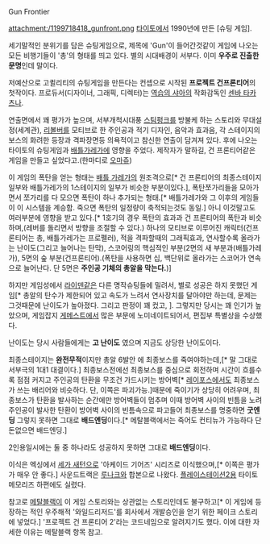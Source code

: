Gun Frontier

attachment:/1199718418_gunfront.png
[[타이토]]에서 1990년에 만든 [슈팅 게임].

세기말적인 분위기를 담은 슈팅게임으로, 제목에 'Gun'이 들어간것같이 게임에 나오는 모든 비행기들이 '총'의 형태를 띄고 있다. 별의 시대배경이 서부다. 이미 '''우주로 진출한 문명'''인데 말이다.

저예산으로 고퀼리티의 슈팅게임을 만든다는 컨셉으로 시작된 '''프로젝트 건프론티어'''의 첫작이다. 프로듀서(디자이너, 그래픽, 디렉터)는 [[역습의 샤아]]의 작화감독인 [[센바 타카츠나]]. 

연출면에서 꽤 평가가 높으며, 서부개척시대풍 [[스팀펑크]]를 방불케 하는 스토리와 무대설정(세계관), [[리볼버]]를 모티브로 한 주인공과 적기 디자인, 음악과 효과음, 각 스테이지의 보스의 화려한 등장과 격파장면등 의욕적이고 참신한 연출이 담겨져 있다. 후에 나오는 타이토의 슈팅게임과 [[배틀가레가]]에 영향을 주었다. 제작자가 말하길, 건 프론티어같은 게임을 만들고 싶었다고.(한마디로 [[오마쥬]])

이 게임의 폭탄을 얻는 형태는 [[배틀 가레가]]의 원조격으로[* 건 프론티어의 최종스테이지 일부와 배틀가레가의 1스테이지의 일부가 비슷한 부분이있다.], 폭탄쪼가리들을 모아가면서 쪼가리를 다 모으면 폭탄이 하나 추가되는 형태.[* 배틀가레가와 그 이후의 게임들이 이 시스템을 계승함. 죽으면 폭탄의 일정량이 축적되는것도 동일.] 아니 이것말고도 여러부분에 영향을 받고 있다.[* 1호기의 경우 폭탄의 효과과 건 프론티어의 폭탄과 비슷하며,(레버를 돌리면서 방향을 조절할 수 있다.) 하나의 모티브로 이루어진 캐릭터(건프론티어는 총, 배틀가레가는 프로펠러), 적을 격파할때의 그래픽효과, 연사할수록 올라가는 난이도(그리고 늘어나는 탄막), 스코어링의 핵심적인 부분(2면의 새 부분과(배틀가레가), 5면의 숲 부분(건프론티어).(폭탄을 사용하면 십, 백단위로 올라가는 스코어가 연속으로 늘어난다. 단 5면은 '''주인공 기체의 총알을 막는다.''')]

하지만 게임성에서 [[라이덴]]같은 다른 명작슈팅들에 밀려서, 별로 성공은 하지 못했던 게임[* 총알의 탄수가 제한되어 있고 속도가 느려서 연사장치를 달아야만 하는데, 문제는 그것때문에 난이도가 높아졌다. 그리고 판정이 꽤 컸고, ]. 그렇지만 당시는 꽤 인기가 높았으며, 게임잡지 [[게메스트]]에서 많은 부문에 노미네이트되어서, 편집부 특별상을 수상했다.

난이도는 당시 사람들에게는 '''고 난이도''' 였으며 지금도 상당한 난이도이다.

최종스테이지는 '''완전무적'''이지만 총알 6발안 에 최종보스를 죽여야하는데,[* 말 그대로 서부극의 1대1 대결이다.] 최종보스전에선 최종보스를 중심으로 회전하며 시간이 흐를수록 점점 커지고 주인공의 탄환을 무조건 가드시키는 방어벽[* [[레이포스]]에서도 최종보스가 쓰는 배리어와 비슷하다. 단, 이쪽은 파괴가능.]때문에 죽이기가 상당히 어려우며, 최종보스가 탄환을 발사하는 순간에만 방어벽들이 멈추며 이때 방어벽 사이의 빈틈을 노려 주인공이 발사한 탄환이 방어벽 사이의 빈틈속으로 파고들어 최종보스를 명중하면 '''굿엔딩''' 그렇지 못하면 그대로 '''배드엔딩'''이다.[* 메탈블랙에서는 죽어도 컨티뉴가 가능하다 단 돈없으면 배드엔딩.]

2인용일시에는 둘 중 하나라도 성공하지 못하면 그대로 '''배드엔딩'''이다.


이식은 엑싱에서 [[세가 새턴]]으로 '아케이드 기어즈' 시리즈로 이식했으며,[* 이쪽은 평가가 매우 안 좋다.] 사운드트랙은 [[루나크]]와 합본으로 나왔다. [[플레이스테이션2]]용 타이토 메모리즈 하편에도 실렸다.

참고로 [[메탈블랙]]이 이 게임 스토리와는 상관없는 스토리인데도 불구하고[* 이 게임에 등장하는 적인 우주해적 '와일드리저드'를 회사에서 개발승인을 얻기 위한 페이크 스토리에 넣었다.]  '프로젝트 건 프론티어 2'라는 코드네임으로 알려지기도 했다. 이에 대한 자세한 이유는 메탈블랙 항목 참고.
